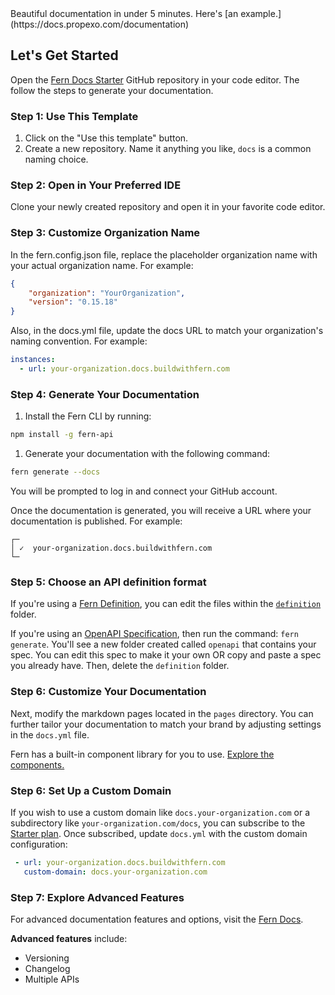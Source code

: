 <Callout intent="success">
Beautiful documentation in under 5 minutes. Here's [an example.](https://docs.propexo.com/documentation)
</Callout>

## Let's Get Started

Open the [Fern Docs Starter](https://github.com/fern-api/docs-starter) GitHub repository in your code editor. The follow the steps to generate your documentation.

### Step 1: Use This Template

1. Click on the "Use this template" button.
2. Create a new repository. Name it anything you like, `docs` is a common naming choice.

### Step 2: Open in Your Preferred IDE

Clone your newly created repository and open it in your favorite code editor.

### Step 3: Customize Organization Name

In the fern.config.json file, replace the placeholder organization name with your actual organization name. For example:

```json
{
    "organization": "YourOrganization",
    "version": "0.15.18"
}
```

Also, in the docs.yml file, update the docs URL to match your organization's naming convention. For example:

```yml
instances:
  - url: your-organization.docs.buildwithfern.com
```

### Step 4: Generate Your Documentation

1. Install the Fern CLI by running:

```bash
npm install -g fern-api
```

1. Generate your documentation with the following command:

```bash
fern generate --docs
```

You will be prompted to log in and connect your GitHub account.

Once the documentation is generated, you will receive a URL where your documentation is published. For example:

```shell
┌─
│ ✓  your-organization.docs.buildwithfern.com
└─
```

### Step 5: Choose an API definition format

If you're using a [Fern Definition](https://docs.buildwithfern.com/api-definition/fern-definition/overview), you can edit the files within the [`definition`](/fern/definition/) folder.

If you're using an [OpenAPI Specification](https://docs.buildwithfern.com/api-definition/openapi/extensions), then run the command: `fern generate`. You'll see a new folder created called `openapi` that contains your spec. You can edit this spec to make it your own OR copy and paste a spec you already have. Then, delete the `definition` folder.

### Step 6: Customize Your Documentation

Next, modify the markdown pages located in the `pages` directory. You can further tailor your documentation to match your brand by adjusting settings in the `docs.yml` file.

Fern has a built-in component library for you to use. [Explore the components.](https://docs.buildwithfern.com/generate-docs/component-library/)

### Step 6: Set Up a Custom Domain

If you wish to use a custom domain like `docs.your-organization.com` or a subdirectory like `your-organization.com/docs`, you can subscribe to the [Starter plan](https://buildwithfern.com/pricing). Once subscribed, update `docs.yml` with the custom domain configuration:

``` yaml
 - url: your-organization.docs.buildwithfern.com
   custom-domain: docs.your-organization.com
```

### Step 7: Explore Advanced Features

For advanced documentation features and options, visit the [Fern Docs](https://docs.buildwithfern.com/generate-docs).

**Advanced features** include:

- Versioning
- Changelog
- Multiple APIs
